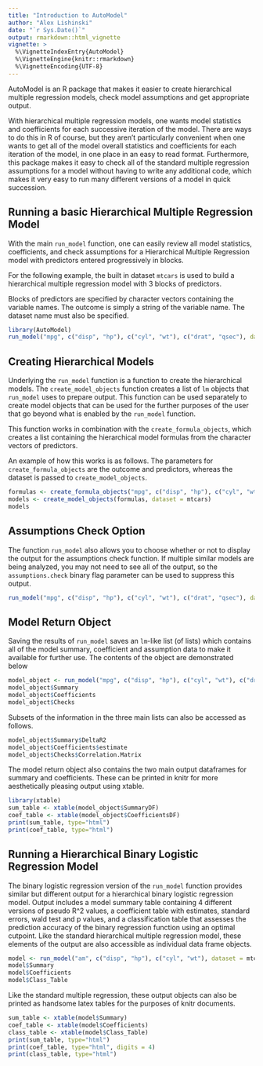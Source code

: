 ---
title: "Introduction to AutoModel"
author: "Alex Lishinski"
date: "`r Sys.Date()`"
output: rmarkdown::html_vignette
vignette: >
  %\VignetteIndexEntry{AutoModel}
  %\VignetteEngine{knitr::rmarkdown}
  %\VignetteEncoding{UTF-8}
---

AutoModel is an R package that makes it easier to create hierarchical multiple regression models, check model assumptions and get appropriate output.

With hierarchical multiple regression models, one wants model statistics and coefficients for each successive iteration of the model.  There are ways to do this in R of course, but they aren't particularly convenient when one wants to get all of the model overall statistics and coefficients for each iteration of the model, in one place in an easy to read format.  Furthermore, this package makes it easy to check all of the standard multiple regression assumptions for a model without having to write any additional code, which makes it very easy to run many different versions of a model in quick succession.

## Running a basic Hierarchical Multiple Regression Model

With the main `run_model` function, one can easily review all model statistics, coefficients, and check assumptions for a Hierarchical Multiple Regression model with predictors entered progressively in blocks.

For the following example, the built in dataset `mtcars` is used to build a hierarchical multiple regression model with 3 blocks of predictors.

Blocks of predictors are specified by character vectors containing the variable names.  The outcome is simply a string of the variable name.  The dataset name must also be specified.

```{r, fig.width=6, fig.height=5}
library(AutoModel)
run_model("mpg", c("disp", "hp"), c("cyl", "wt"), c("drat", "qsec"), dataset=mtcars)
```

## Creating Hierarchical Models

Underlying the `run_model` function is a function to create the hierarchical models.  The `create_model_objects` function creates a list of `lm` objects that `run_model` uses to prepare output.  This function can be used separately to create model objects that can be used for the further purposes of the user that go beyond what is enabled by the `run_model` function.

This function works in combination with the `create_formula_objects`, which creates a list containing the hierarchical model formulas from the character vectors of predictors.

An example of how this works is as follows.  The parameters for `create_formula_objects` are the outcome and predictors, whereas the dataset is passed to `create_model_objects`.

```{r}
formulas <- create_formula_objects("mpg", c("disp", "hp"), c("cyl", "wt"), c("drat", "qsec"))
models <- create_model_objects(formulas, dataset = mtcars)
models
```

## Assumptions Check Option

The function `run_model` also allows you to choose whether or not to display the output for the assumptions check function.  If multiple similar models are being analyzed, you may not need to see all of the output, so the `assumptions.check` binary flag parameter can be used to suppress this output.

```{r, fig.width=6, fig.height=5}
run_model("mpg", c("disp", "hp"), c("cyl", "wt"), c("drat", "qsec"), dataset=mtcars, assumptions.check = F)
```

## Model Return Object

Saving the results of `run_model` saves an `lm`-like list (of lists) which contains all of the model summary, coefficient and assumption data to make it available for further use.  The contents of the object are demonstrated below

```{r, fig.width=6, fig.height=5}
model_object <- run_model("mpg", c("disp", "hp"), c("cyl", "wt"), c("drat", "qsec"), dataset=mtcars)
model_object$Summary
model_object$Coefficients
model_object$Checks
```

Subsets of the information in the three main lists can also be accessed as follows.

```{r}
model_object$Summary$DeltaR2
model_object$Coefficients$estimate
model_object$Checks$Correlation.Matrix
```

The model return object also contains the two main output dataframes for summary and coefficients.  These can be printed in knitr for more aesthetically pleasing output using xtable.

```{r xtable, results='asis'}
library(xtable)
sum_table <- xtable(model_object$SummaryDF)
coef_table <- xtable(model_object$CoefficientsDF)
print(sum_table, type="html")
print(coef_table, type="html")
```

## Running a Hierarchical Binary Logistic Regression Model

The binary logistic regression version of the `run_model` function provides similar but different output for a hierarchical binary logistic regression model.  Output includes a model summary table containing 4 different versions of pseudo R^2 values, a coefficient table with estimates, standard errors, wald test and p values, and a classification table that assesses the prediction accuracy of the binary regression function using an optimal cutpoint.  Like the standard hierarchical multiple regression model, these elements of the output are also accessible as individual data frame objects.

```{r}
model <- run_model("am", c("disp", "hp"), c("cyl", "wt"), dataset = mtcars, type="binomial")
model$Summary
model$Coefficients
model$Class_Table
```

Like the standard multiple regression, these output objects can also be printed as handsome latex tables for the purposes of knitr documents.

```{r, results='asis'}
sum_table <- xtable(model$Summary)
coef_table <- xtable(model$Coefficients)
class_table <- xtable(model$Class_Table)
print(sum_table, type="html")
print(coef_table, type="html", digits = 4)
print(class_table, type="html")
```

